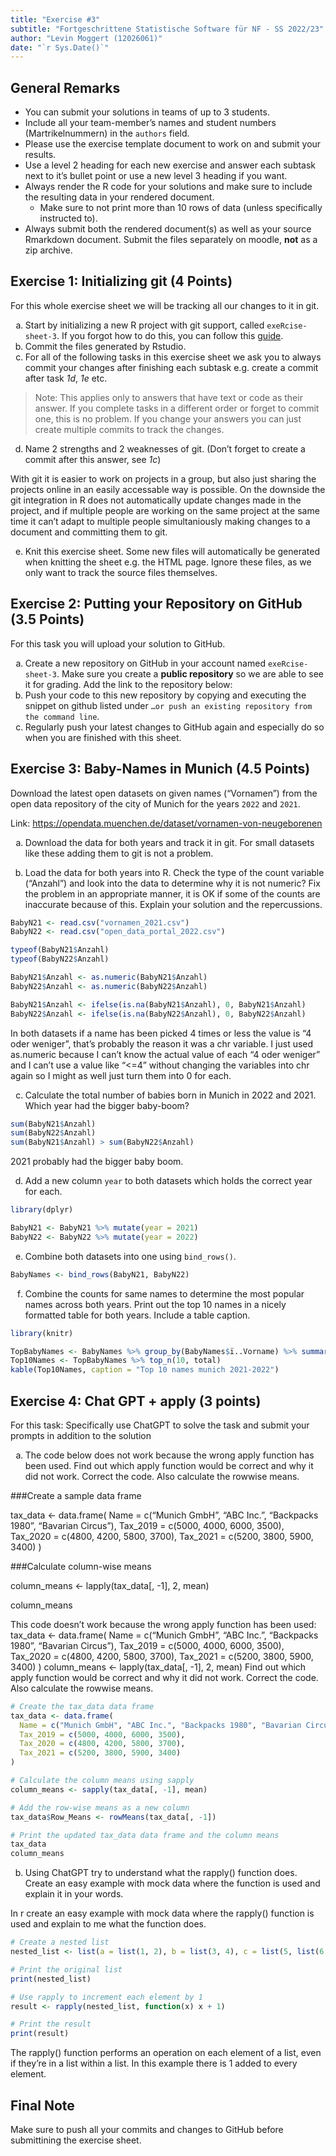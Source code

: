 ```yaml
---
title: "Exercise #3"
subtitle: "Fortgeschrittene Statistische Software für NF - SS 2022/23"
author: "Levin Moggert (12026061)"
date: "`r Sys.Date()`"
---
```


## General Remarks

-   You can submit your solutions in teams of up to 3 students.
-   Include all your team-member's names and student numbers
    (Martrikelnummern) in the `authors` field.
-   Please use the exercise template document to work on and submit your
    results.
-   Use a level 2 heading for each new exercise and answer each subtask
    next to it's bullet point or use a new level 3 heading if you want.
-   Always render the R code for your solutions and make sure to include
    the resulting data in your rendered document.
    -   Make sure to not print more than 10 rows of data (unless
        specifically instructed to).
-   Always submit both the rendered document(s) as well as your source
    Rmarkdown document. Submit the files separately on moodle, **not**
    as a zip archive.

## Exercise 1: Initializing git (4 Points)

For this whole exercise sheet we will be tracking all our changes to it
in git.

a)  Start by initializing a new R project with git support, called
    `exeRcise-sheet-3`. If you forgot how to do this, you can follow
    this
    [guide](https://malikaihle.github.io/Introduction-RStudio-Git-GitHub/rstudio_project.html).
b)  Commit the files generated by Rstudio.
c)  For all of the following tasks in this exercise sheet we ask you to
    always commit your changes after finishing each subtask e.g. create
    a commit after task *1d*, *1e* etc.

> Note: This applies only to answers that have text or code as their
> answer. If you complete tasks in a different order or forget to commit
> one, this is no problem. If you change your answers you can just
> create multiple commits to track the changes.

d)  Name 2 strengths and 2 weaknesses of git. (Don't forget to create a
    commit after this answer, see *1c*)
    
With git it is easier to work on projects in a group, but also just sharing the projects online in an easily accessable way is possible. On the downside the git integration in R does not automatically update changes made in the project, and if multiple people are working on the same project at the same time it can't adapt to multiple people simultaniously making changes to a document and committing them to git.
    
e)  Knit this exercise sheet. Some new files will automatically be
    generated when knitting the sheet e.g. the HTML page. Ignore these
    files, as we only want to track the source files themselves.

## Exercise 2: Putting your Repository on GitHub (3.5 Points)

For this task you will upload your solution to GitHub.

a)  Create a new repository on GitHub in your account named
    `exeRcise-sheet-3`. Make sure you create a **public repository** so
    we are able to see it for grading. Add the link to the repository
    below:
b)  Push your code to this new repository by copying and executing the
    snippet on github listed under
    `…or push an existing repository from the command line`.
c)  Regularly push your latest changes to GitHub again and especially do
    so when you are finished with this sheet.

## Exercise 3: Baby-Names in Munich (4.5 Points)

Download the latest open datasets on given names ("Vornamen") from the
open data repository of the city of Munich for the years `2022` and
`2021`.

Link: <https://opendata.muenchen.de/dataset/vornamen-von-neugeborenen>

a)  Download the data for both years and track it in git. For small
    datasets like these adding them to git is not a problem.

b)  Load the data for both years into R. Check the type of the count
    variable ("Anzahl") and look into the data to determine why it is
    not numeric? Fix the problem in an appropriate manner, it is OK if
    some of the counts are inaccurate because of this. Explain your
    solution and the repercussions.
    
```r
BabyN21 <- read.csv("vornamen_2021.csv")
BabyN22 <- read.csv("open_data_portal_2022.csv")

typeof(BabyN21$Anzahl)
typeof(BabyN22$Anzahl)

BabyN21$Anzahl <- as.numeric(BabyN21$Anzahl)
BabyN22$Anzahl <- as.numeric(BabyN22$Anzahl)

BabyN21$Anzahl <- ifelse(is.na(BabyN21$Anzahl), 0, BabyN21$Anzahl)
BabyN22$Anzahl <- ifelse(is.na(BabyN22$Anzahl), 0, BabyN22$Anzahl)
```
    
In both datasets if a name has been picked 4 times or less the value is "4 oder weniger", that's probably the reason it was a chr variable. I just used as.numeric because I can't know the actual value of each "4 oder weniger" and I can't use a value like "<=4" without changing the variables into chr again so I might as well just turn them into 0 for each.

c)  Calculate the total number of babies born in Munich in 2022
    and 2021. Which year had the bigger baby-boom?
    
```r
sum(BabyN21$Anzahl)
sum(BabyN22$Anzahl)
sum(BabyN21$Anzahl) > sum(BabyN22$Anzahl)
```
2021 probably had the bigger baby boom. 

d)  Add a new column `year` to both datasets which holds the correct
    year for each.
    
```r
library(dplyr)

BabyN21 <- BabyN21 %>% mutate(year = 2021)
BabyN22 <- BabyN22 %>% mutate(year = 2022)
```
    

e)  Combine both datasets into one using `bind_rows()`.

```r
BabyNames <- bind_rows(BabyN21, BabyN22)
```


f)  Combine the counts for same names to determine the most popular
    names across both years. Print out the top 10 names in a nicely
    formatted table for both years. Include a table caption.
    
```r
library(knitr)

TopBabyNames <- BabyNames %>% group_by(BabyNames$ï..Vorname) %>% summarize(total = sum(Anzahl)) %>% arrange(desc(total))
Top10Names <- TopBabyNames %>% top_n(10, total)
kable(Top10Names, caption = "Top 10 names munich 2021-2022")
```
    

## Exercise 4: Chat GPT + apply (3 points)

For this task: Specifically use ChatGPT to solve the task and submit
your prompts in addition to the solution

a)  The code below does not work because the wrong apply function has
    been used. Find out which apply function would be correct and why it
    did not work. Correct the code. Also calculate the rowwise means.

###Create a sample data frame

tax_data \<- data.frame( Name = c("Munich GmbH", "ABC Inc.", "Backpacks
1980", "Bavarian Circus"), Tax_2019 = c(5000, 4000, 6000, 3500),
Tax_2020 = c(4800, 4200, 5800, 3700), Tax_2021 = c(5200, 3800, 5900,
3400) )

###Calculate column-wise means

column_means \<- lapply(tax_data\[, -1\], 2, mean)

column_means

This code doesn't work because the wrong apply function has been used: tax_data \<- data.frame( Name = c("Munich GmbH", "ABC Inc.", "Backpacks
1980", "Bavarian Circus"), Tax_2019 = c(5000, 4000, 6000, 3500),
Tax_2020 = c(4800, 4200, 5800, 3700), Tax_2021 = c(5200, 3800, 5900,
3400) ) column_means \<- lapply(tax_data\[, -1\], 2, mean)
 Find out which apply function would be correct and why it did not work. Correct the code. Also calculate the rowwise means.
 
```r
# Create the tax_data data frame
tax_data <- data.frame(
  Name = c("Munich GmbH", "ABC Inc.", "Backpacks 1980", "Bavarian Circus"),
  Tax_2019 = c(5000, 4000, 6000, 3500),
  Tax_2020 = c(4800, 4200, 5800, 3700),
  Tax_2021 = c(5200, 3800, 5900, 3400)
)

# Calculate the column means using sapply
column_means <- sapply(tax_data[, -1], mean)

# Add the row-wise means as a new column
tax_data$Row_Means <- rowMeans(tax_data[, -1])

# Print the updated tax_data data frame and the column means
tax_data
column_means
```


b)  Using ChatGPT try to understand what the rapply() function does.
    Create an easy example with mock data where the function is used and
    explain it in your words.
    
In r create an easy example with mock data where the rapply() function is used and explain to me what the function does.

```r
# Create a nested list
nested_list <- list(a = list(1, 2), b = list(3, 4), c = list(5, list(6, 7)))

# Print the original list
print(nested_list)

# Use rapply to increment each element by 1
result <- rapply(nested_list, function(x) x + 1)

# Print the result
print(result)
```

The rapply() function performs an operation on each element of a list, even if they're in a list within a list. In this example there is 1 added to every element.

## Final Note

Make sure to push all your commits and changes to GitHub before
submittining the exercise sheet.
